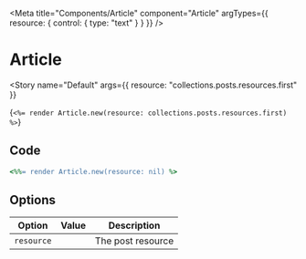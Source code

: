---
---


<Meta
  title="Components/Article"
  component="Article"
  argTypes={{
    resource: {
      control: { type: "text" }
    }
  }}
/>

# Article

<Story
  name="Default"
  args={{
    resource: "collections.posts.resources.first"
  }}
>
  {`<%= render Article.new(resource: collections.posts.resources.first) %>`}
</Story>

## Code

```ruby
<%%= render Article.new(resource: nil) %>
```

## Options

| Option     | Value | Description       |
| ---------- | ----- | ----------------- |
| `resource` |       | The post resource |
